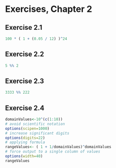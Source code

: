 # Exercises, Chapter 2

## Exercise 2.1

```r
100 * ( 1 + (0.05 / 12) )^24
```
## Exercise 2.2

```r
5 %% 2
```

## Exercise 2.3

```r
3333 %% 222
```

## Exercise 2.4

```r
domainValues<-10^(c(1:10))
# avoid scientific notation
options(scipen=1000)
# increase significant digits
options(digits=22)
# applying formula
rangeValues<- ( 1 + 1/domainValues)^domainValues
# force output to a single column of values
options(width=40)
rangeValues
```

